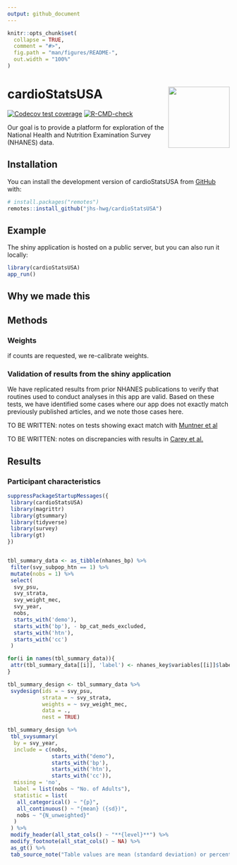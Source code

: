 ```yaml
---
output: github_document
---
```


<!-- README.md is generated from README.Rmd. Please edit that file -->

```r
knitr::opts_chunk$set(
  collapse = TRUE,
  comment = "#>",
  fig.path = "man/figures/README-",
  out.width = "100%"
)
```

# cardioStatsUSA <img src="man/figures/logo.png" align="right" height="139" />


<!-- badges: start -->
[![Codecov test coverage](https://codecov.io/gh/jhs-hwg/nhanes-shiny-bp/branch/main/graph/badge.svg)](https://app.codecov.io/gh/jhs-hwg/nhanes-shiny-bp?branch=main)
[![R-CMD-check](https://github.com/jhs-hwg/nhanes-shiny-bp/actions/workflows/R-CMD-check.yaml/badge.svg)](https://github.com/jhs-hwg/nhanes-shiny-bp/actions/workflows/R-CMD-check.yaml)
<!-- badges: end -->

Our goal is to provide a platform for exploration of the National Health and Nutrition Examination Survey (NHANES) data. 

## Installation

You can install the development version of cardioStatsUSA from [GitHub](https://github.com/) with:

``` r
# install.packages("remotes")
remotes::install_github("jhs-hwg/cardioStatsUSA")
```

## Example

The shiny application is hosted on a public server, but you can also run it locally:

```r

library(cardioStatsUSA)
app_run()

```

## Why we made this

## Methods

### Weights

if counts are requested, we re-calibrate weights.

### Validation of results from the shiny application

We have replicated results from prior NHANES publications to verify that routines used to conduct analyses in this app are valid. Based on these tests, we have identified some cases where our app does not exactly match previously published articles, and we note those cases here.

TO BE WRITTEN: notes on tests showing exact match with [Muntner et al](https://jamanetwork.com/journals/jama/fullarticle/2770254)

TO BE WRITTEN: notes on discrepancies with results in [Carey et al.](https://www.ahajournals.org/doi/10.1161/HYPERTENSIONAHA.118.12191) 

## Results

### Participant characteristics

```r

suppressPackageStartupMessages({
 library(cardioStatsUSA)
 library(magrittr)
 library(gtsummary)
 library(tidyverse)
 library(survey)
 library(gt)
})


tbl_summary_data <- as_tibble(nhanes_bp) %>% 
 filter(svy_subpop_htn == 1) %>% 
 mutate(nobs = 1) %>% 
 select(
  svy_psu,
  svy_strata,
  svy_weight_mec,
  svy_year,
  nobs,
  starts_with('demo'),
  starts_with('bp'), - bp_cat_meds_excluded,
  starts_with('htn'),
  starts_with('cc')
 ) 

for(i in names(tbl_summary_data)){
 attr(tbl_summary_data[[i]], 'label') <- nhanes_key$variables[[i]]$label
}

tbl_summary_design <- tbl_summary_data %>% 
 svydesign(ids = ~ svy_psu,
           strata = ~ svy_strata,
           weights = ~ svy_weight_mec,
           data = .,
           nest = TRUE)

tbl_summary_design %>% 
 tbl_svysummary(
  by = svy_year,
  include = c(nobs, 
              starts_with("demo"),
              starts_with('bp'), 
              starts_with('htn'),
              starts_with('cc')),
  missing = 'no',
  label = list(nobs ~ "No. of Adults"),
  statistic = list(
   all_categorical() ~ "{p}",
   all_continuous() ~ "{mean} ({sd})",
   nobs ~ "{N_unweighted}"
  )
 ) %>%
 modify_header(all_stat_cols() ~ "**{level}**") %>%
 modify_footnote(all_stat_cols() ~ NA) %>%
 as_gt() %>%
 tab_source_note("Table values are mean (standard deviation) or percent.")

```


